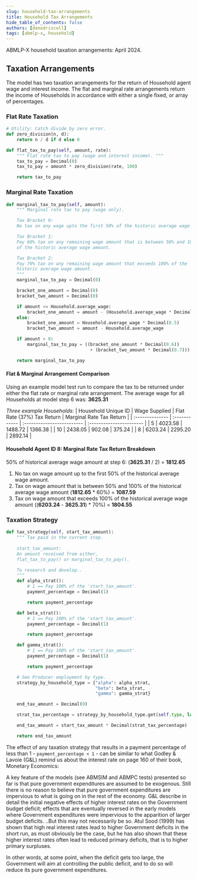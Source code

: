 ```yaml
---
slug: household-tax-arrangements
title: Household Tax Arrangements
hide_table_of_contents: false
authors: [danodriscoll]
tags: [abmlp-x, household]
---
```


ABMLP-X household taxation arrangements: April 2024.

<!--truncate-->

## Taxation Arrangements

The model has two taxation arrangements for the return of Household agent wage and interest income. The flat and marginal rate arrangements return the income of Households in accordance with either a single fixed, or array of percentages.

### Flat Rate Taxation

```python showLineNumbers title="flat-rate-tax.py"
# Utility: Catch divide by zero error.
def zero_division(n, d):
    return n / d if d else 0

def flat_tax_to_pay(self, amount, rate):
    """ Flat rate tax to pay (wage and interest income). """
    tax_to_pay = Decimal(0)
    tax_to_pay = amount * zero_division(rate, 100)

    return tax_to_pay
```

### Marginal Rate Taxation

```python showLineNumbers title="marginal-rate-tax.py"
def marginal_tax_to_pay(self, amount):
    """ Marginal rate tax to pay (wage only).

    Tax Bracket 0:
    No tax on any wage upto the first 50% of the historic average wage amount.

    Tax Bracket 1:
    Pay 60% tax on any remaining wage amount that is between 50% and 100%
    of the historic average wage amount.

    Tax Bracket 2:
    Pay 70% tax on any remaining wage amount that exceeds 100% of the
    historic average wage amount.    
    """
    marginal_tax_to_pay = Decimal(0)

    bracket_one_amount = Decimal(0)
    bracket_two_amount = Decimal(0)

    if amount <= Household.average_wage:
        bracket_one_amount = amount - (Household.average_wage * Decimal(0.5))
    else:
        bracket_one_amount = Household.average_wage * Decimal(0.5)
        bracket_two_amount = amount - Household.average_wage

    if amount > 0:
        marginal_tax_to_pay = ((bracket_one_amount * Decimal(0.6))
                                + (bracket_two_amount * Decimal(0.7)))

    return marginal_tax_to_pay
```

#### Flat & Marginal Arrangement Comparison

Using an example model test run to compare the tax to be returned under either the flat rate or marginal rate arrangement. The average wage for all Households at model step 6 was: **3625.31**

*Three example Households:*
| Household Unique ID | Wage Supplied | Flat Rate (37%) Tax Return | Marginal Rate Tax Return |
| :-------------- | :------------ | :------------------------- | :----------------------- |
| 5               | 4023.58       | 1488.72                    | 1366.38                  |
| 10              | 2438.05       | 902.08                     | 375.24                   |
| 8               | 6203.24       | 2295.20                    | 2892.14                  |

#### Household Agent ID 8: Marginal Rate Tax Return Breakdown

50% of historical average wage amount at step 6: (**3625.31** / 2) = **1812.65**

1. No tax on wage amount up to the first 50% of the historical average wage amount.
2. Tax on wage amount that is between 50% and 100% of the historical average wage amount (**1812.65** * 60%) = **1087.59**
3. Tax on wage amount that exceeds 100% of the historical average wage amount ((**6203.24** - **3625.31**) * 70%) = **1804.55**

### Taxation Strategy

```python showLineNumbers title="tax-strat.py"
def tax_strategy(self, start_tax_amount):
    """ Tax paid in the current step.
    
    start_tax_amount:
    An amount received from either,
    flat_tax_to_pay() or marginal_tax_to_pay().

    To research and develop..
    """
    def alpha_strat():
        # 1 == Pay 100% of the 'start_tax_amount'.
        payment_percentage = Decimal(1)

        return payment_percentage

    def beta_strat():
        # 1 == Pay 100% of the 'start_tax_amount'.
        payment_percentage = Decimal(1)

        return payment_percentage

    def gamma_strat():
        # 1 == Pay 100% of the 'start_tax_amount'.
        payment_percentage = Decimal(1)

        return payment_percentage

    # See Producer employment by type.
    strategy_by_household_type = {"alpha": alpha_strat,
                                  "beta": beta_strat,
                                  "gamma": gamma_strat}

    end_tax_amount = Decimal(0)

    strat_tax_percentage = strategy_by_household_type.get(self.type, lambda: 'Invalid')()

    end_tax_amount = start_tax_amount * Decimal(strat_tax_percentage)

    return end_tax_amount
```

The effect of any taxation strategy that results in a payment percentage of less than 1 - `payment_percentage < 1` - can be similar to what Godley & Lavoie (G&L) remind us about the interest rate on page 160 of their book, Monetary Economics:

A key feature of the models (see ABMSIM and ABMPC tests) presented so far is that pure government expenditures are assumed to be exogenous. Still there is no reason to believe that pure government expenditures are impervious to what is going on in the rest of the economy. G&L describe in detail the initial negative effects of higher interest rates on the Government budget deficit; effects that are eventually reversed in the early models where Government expenditures were impervious to the apparition of larger budget deficits. ..But this may not necessarily be so. Atul Sood (1999) has shown that high real interest rates lead to higher Government deficits in the short run, as must obviously be the case, but he has also shown that these higher interest rates often lead to reduced primary deficits, that is to higher primary surpluses.

In other words, at some point, when the deficit gets too large, the Government will aim at controlling the public deficit, and to do so will reduce its pure government expenditures.
